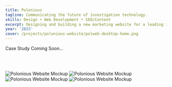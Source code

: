 ```yaml
---
title: Polonious
tagline: Communicating the future of investigation technology.
skills: Design • Web Development • SEO/Content
excerpt: Designing and building a new marketing website for a leading investigation-tech software company.
year: '2023'
cover: /projects/polonious-website/polweb-desktop-home.png
---
```


<p style={{textAlign: "center", fontWeight: "600"}}>Case Study Coming Soon...</p>
<br></br>

![Polonious Website Mockup](/projects/polonious-website/polweb-laptop-home.png)
![Polonious Website Mockup](/projects/polonious-website/polweb-laptop-company.png)
![Polonious Website Mockup](/projects/polonious-website/polweb-ipad-blog.png)
![Polonious Website Mockup](/projects/polonious-website/polweb-desktop-demo.png)
